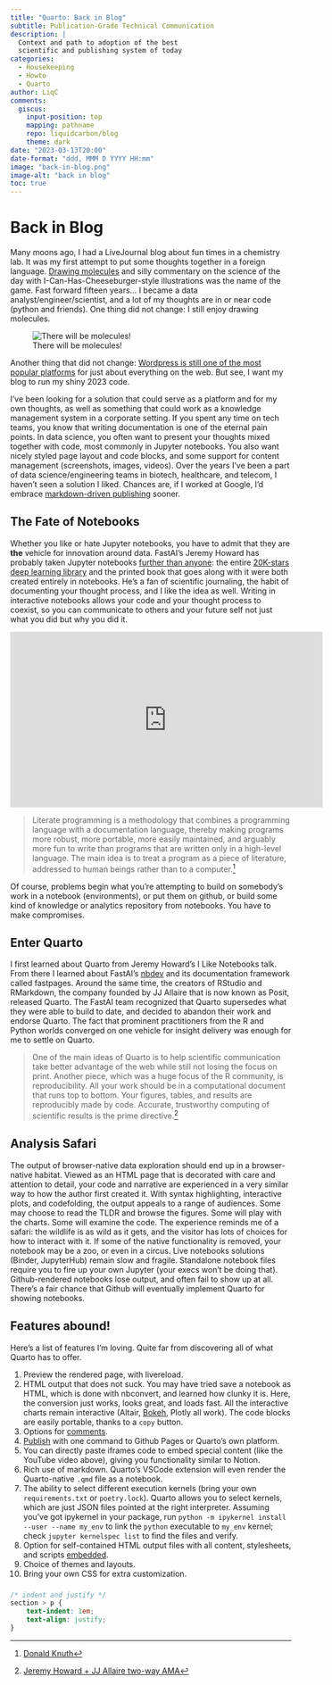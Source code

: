 ```yaml
---
title: "Quarto: Back in Blog"
subtitle: Publication-Grade Technical Communication
description: |
  Context and path to adoption of the best
  scientific and publishing system of today
categories:
  - Housekeeping
  - Howto
  - Quarto
author: LiqC
comments:
  giscus:
    input-position: top
    mapping: pathname
    repo: liquidcarbon/blog
    theme: dark
date: "2023-03-13T20:00"
date-format: "ddd, MMM D YYYY HH:mm" 
image: "back-in-blog.png"
image-alt: "back in blog"
toc: true
---
```


# Back in Blog

Many moons ago, I had a LiveJournal blog about fun times in a chemistry lab.  It was my first attempt to put some thoughts together in a foreign language.  [Drawing molecules](https://liquidcarbon.livejournal.com/29611.html) and silly commentary on the science of the day with I-Can-Has-Cheeseburger-style illustrations was the name of the game.  Fast forward fifteen years... I became a data analyst/engineer/scientist, and a lot of my thoughts are in or near code (python and friends).  One thing did not change: I still enjoy drawing molecules.

:::{.column-margin}
![There will be molecules!](https://albondxyz.s3.amazonaws.com/animols/LSD.svg)
:::

Another thing that did not change: [Wordpress is still one of the most popular platforms](https://wedevs.com/blog/103311/top-brands-using-wordpress/) for just about everything on the web.  But see, I want my blog to run my shiny 2023 code.

I've been looking for a solution that could serve as a platform and for my own thoughts, as well as something that could work as a knowledge management system in a corporate setting.  If you spent any time on tech teams, you know that writing documentation is one of the eternal pain points.  In data science, you often want to present your thoughts mixed together with code, most commonly in Jupyter notebooks.  You also want nicely styled page layout and code blocks, and some support for content management (screenshots, images, videos).  Over the years I've been a part of data science/engineering teams in biotech, healthcare, and telecom, I haven't seen a solution I liked.  Chances are, if I worked at Google, I'd embrace [markdown-driven publishing](https://www.doctave.com/blog/2021/09/07/how-google-twitter-and-spotify-build-culture-of-documentation.html) sooner.

## The Fate of Notebooks

Whether you like or hate Jupyter notebooks, you have to admit that they are **the** vehicle for innovation around data.  FastAI's Jeremy Howard has probably taken Jupyter notebooks [further than anyone](https://www.fast.ai/posts/2019-11-27-nbdev.html): the entire [20K-stars deep learning library](https://github.com/fastai/fastai) and the printed book that goes along with it were both created entirely in notebooks.  He's a fan of scientific journaling, the habit of documenting your thought process, and I like the idea as well.  Writing in interactive notebooks allows your code and your thought process to coexist, so you can communicate to others and your future self not just what you did but why you did it.

<iframe width="560" height="315" src="https://www.youtube.com/embed/9Q6sLbz37gk" title="YouTube video player" frameborder="0" allow="accelerometer; autoplay; clipboard-write; encrypted-media; gyroscope; picture-in-picture; web-share" allowfullscreen></iframe>

> Literate programming is a methodology that combines a programming language with a documentation language, thereby making programs more robust, more portable, more easily maintained, and arguably more fun to write than programs that are written only in a high-level language. The main idea is to treat a program as a piece of literature, addressed to human beings rather than to a computer.[^1]

Of course, problems begin what you're attempting to build on somebody's work in a notebook (environments), or put them on github, or build some kind of knowledge or analytics repository from notebooks.  You have to make compromises.

## Enter Quarto

I first learned about Quarto from Jeremy Howard's I Like Notebooks talk.  From there I learned about FastAI's [nbdev](https://nbdev.fast.ai/) and its documentation framework called fastpages.  Around the same time, the creators of RStudio and RMarkdown, the company founded by JJ Allaire that is now known as Posit, released Quarto.  The FastAI team recognized that Quarto supersedes what they were able to build to date, and decided to abandon their work and endorse Quarto.  The fact that prominent practitioners from the R and Python worlds converged on one vehicle for insight delivery was enough for me to settle on Quarto.

> One of the main ideas of Quarto is to help scientific communication take better advantage of the web while still not losing the focus on print.  Another piece, which was a huge focus of the R community, is reproducibility.  All your work should be in a computational document that runs top to bottom.  Your figures, tables, and results are reproducibly made by code.  Accurate, trustworthy computing of scientific results is the prime directive.[^2]

## Analysis Safari

The output of browser-native data exploration should end up in a browser-native habitat.  Viewed as an HTML page that is decorated with care and attention to detail, your code and narrative are experienced in a very similar way to how the author first created it.  With syntax highlighting, interactive plots, and codefolding, the output appeals to a range of audiences.  Some may choose to read the TLDR and browse the figures.  Some will play with the charts.  Some will examine the code.  The experience reminds me of a safari: the wildlife is as wild as it gets, and the visitor has lots of choices for how to interact with it.  If some of the native functionality is removed, your notebook may be a zoo, or even in a circus.  Live notebooks solutions (Binder, JupyterHub) remain slow and fragile.  Standalone notebook files require you to fire up your own Jupyter (your execs won't be doing that).  Github-rendered notebooks lose output, and often fail to show up at all.  There's a fair chance that Github will eventually implement Quarto for showing notebooks.

## Features abound!

Here's a list of features I'm loving.  Quite far from discovering all of what Quarto has to offer.

(@) Preview the rendered page, with livereload.
(@) HTML output that does not suck.  You may have tried save a notebook as HTML, which is done with nbconvert, and learned how clunky it is.  Here, the conversion just works, looks great, and loads fast.  All the interactive charts remain interactive (Altair, [Bokeh](../elements-of-surprise/), Plotly all work).  The code blocks are easily portable, thanks to a `copy` button.
(@) Options for [comments](https://quarto.org/docs/reference/projects/websites.html#comments).
(@) [Publish](https://quarto.org/docs/publishing/) with one command to Github Pages or Quarto's own platform.
(@) You can directly paste iframes code to embed special content (like the YouTube video above), giving you functionality similar to Notion.
(@) Rich use of markdown.  Quarto's VSCode extension will even render the Quarto-native `.qmd` file as a notebook.
(@) The ability to select different execution kernels (bring your own `requirements.txt` or `poetry.lock`).  Quarto allows you to select kernels, which are just JSON files pointed at the right interpreter.  Assuming you've got ipykernel in your package, run `python -m ipykernel install --user --name my_env` to link the `python` executable to `my_env` kernel; check `jupyter kernelspec list` to find the files and verify.
(@) Option for self-contained HTML output files with all content, stylesheets, and scripts [embedded](https://quarto.org/docs/output-formats/html-basics.html#self-contained).
(@) Choice of themes and layouts.
(@) Bring your own CSS for extra customization.

###
::: {.column-margin .move-up-50pct}
```css
/* indent and justify */
section > p {
    text-indent: 1em;
    text-align: justify;
}
```
:::

[^1]: [Donald Knuth](https://en.wikipedia.org/wiki/Donald_Knuth)
[^2]: [Jeremy Howard + JJ Allaire two-way AMA](https://youtu.be/xxVVSxcjNQs?t=4610)


